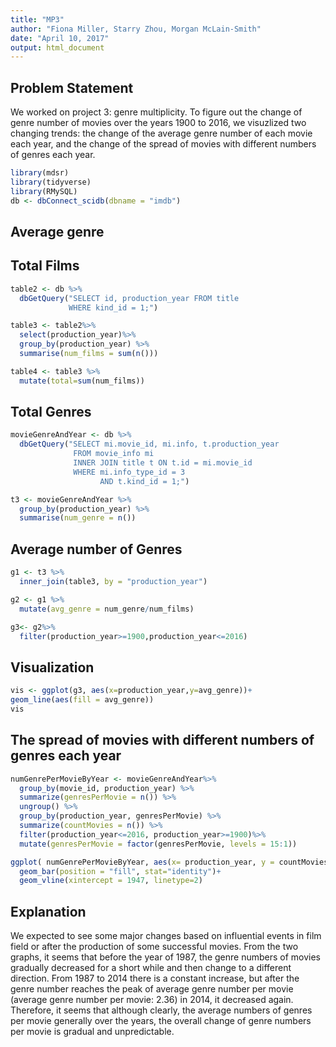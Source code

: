 ```yaml
---
title: "MP3"
author: "Fiona Miller, Starry Zhou, Morgan McLain-Smith"
date: "April 10, 2017"
output: html_document
---
```


## Problem Statement
We worked on project 3: genre multiplicity. To figure out the change of genre number of movies over the years 1900 to 2016, we visuzlized two changing trends: the change of the average genre number of each movie each year, and the change of the spread of movies with different numbers of genres each year.  

```r
library(mdsr)
library(tidyverse)
library(RMySQL)
db <- dbConnect_scidb(dbname = "imdb")
```

## Average genre
## Total Films
```r
table2 <- db %>%
  dbGetQuery("SELECT id, production_year FROM title
             WHERE kind_id = 1;")
```

```r
table3 <- table2%>%
  select(production_year)%>%
  group_by(production_year) %>%
  summarise(num_films = sum(n()))
```

```r
table4 <- table3 %>%
  mutate(total=sum(num_films))
```

## Total Genres
```r
movieGenreAndYear <- db %>%
  dbGetQuery("SELECT mi.movie_id, mi.info, t.production_year 
              FROM movie_info mi
              INNER JOIN title t ON t.id = mi.movie_id
              WHERE mi.info_type_id = 3  
                    AND t.kind_id = 1;") 
```

```r
t3 <- movieGenreAndYear %>%
  group_by(production_year) %>%
  summarise(num_genre = n())
```

## Average number of Genres
```r
g1 <- t3 %>%
  inner_join(table3, by = "production_year")
```

```r
g2 <- g1 %>%
  mutate(avg_genre = num_genre/num_films)
```
```r
g3<- g2%>%
  filter(production_year>=1900,production_year<=2016)
```

## Visualization
```r
vis <- ggplot(g3, aes(x=production_year,y=avg_genre))+
geom_line(aes(fill = avg_genre))
vis
```

## The spread of movies with different numbers of genres each year

```r
numGenrePerMovieByYear <- movieGenreAndYear%>%
  group_by(movie_id, production_year) %>%
  summarize(genresPerMovie = n()) %>%
  ungroup() %>%
  group_by(production_year, genresPerMovie) %>%
  summarize(countMovies = n()) %>%
  filter(production_year<=2016, production_year>=1900)%>%
  mutate(genresPerMovie = factor(genresPerMovie, levels = 15:1))


```

```r
ggplot( numGenrePerMovieByYear, aes(x= production_year, y = countMovies, fill = genresPerMovie))+
  geom_bar(position = "fill", stat="identity")+
  geom_vline(xintercept = 1947, linetype=2)
```

## Explanation
We expected to see some major changes based on influential events in film field or after the production of some successful movies. From the two graphs, it seems that before the year of 1987, the genre numbers of movies gradually decreased for a short while and then change to a different direction. From 1987 to 2014 there is a constant increase, but after the genre number reaches the peak of average genre number per movie (average genre number per movie: 2.36) in 2014, it decreased again. Therefore, it seems that although clearly, the average numbers of genres per movie generally over the years, the overall change of genre numbers per movie is gradual and unpredictable. 
